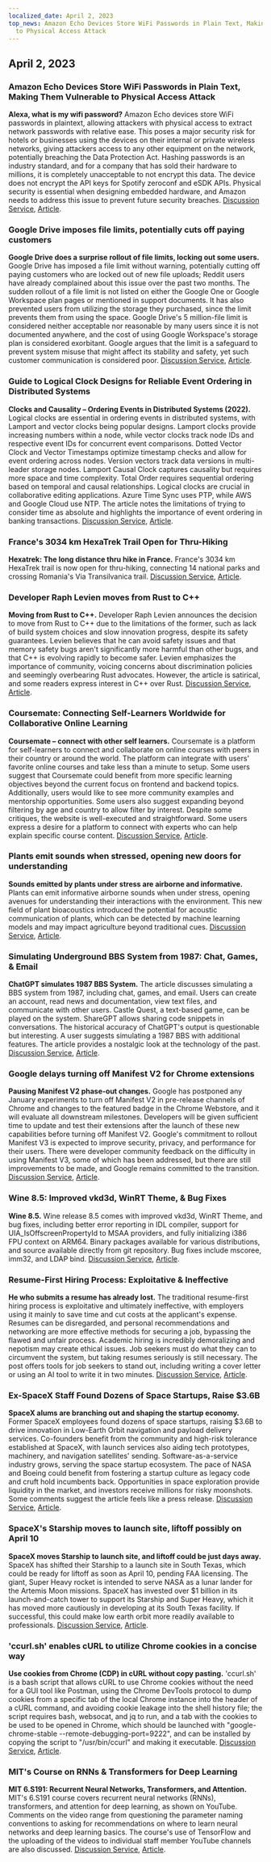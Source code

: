 ```yaml
---
localized_date: April 2, 2023
top_news: Amazon Echo Devices Store WiFi Passwords in Plain Text, Making Them Vulnerable
  to Physical Access Attack
---
```




<CallToAction />

<Steps>

## April 2, 2023

### Amazon Echo Devices Store WiFi Passwords in Plain Text, Making Them Vulnerable to Physical Access Attack

**Alexa, what is my wifi password?**
Amazon Echo devices store WiFi passwords in plaintext, allowing attackers with physical access to extract network passwords with relative ease. This poses a major security risk for hotels or businesses using the devices on their internal or private wireless networks, giving attackers access to any other equipment on the network, potentially breaching the Data Protection Act. Hashing passwords is an industry standard, and for a company that has sold their hardware to millions, it is completely unacceptable to not encrypt this data. The device does not encrypt the API keys for Spotify zeroconf and eSDK APIs. Physical security is essential when designing embedded hardware, and Amazon needs to address this issue to prevent future security breaches.
[Discussion Service](http://news.ycombinator.com/item?id=35399590), [Article](https://dragon863.github.io/blog/alexa.html).

### Google Drive imposes file limits, potentially cuts off paying customers

**Google Drive does a surprise rollout of file limits, locking out some users.**
Google Drive has imposed a file limit without warning, potentially cutting off paying customers who are locked out of new file uploads; Reddit users have already complained about this issue over the past two months. The sudden rollout of a file limit is not listed on either the Google One or Google Workspace plan pages or mentioned in support documents. It has also prevented users from utilizing the storage they purchased, since the limit prevents them from using the space. Google Drive's 5 million-file limit is considered neither acceptable nor reasonable by many users since it is not documented anywhere, and the cost of using Google Workspace's storage plan is considered exorbitant. Google argues that the limit is a safeguard to prevent system misuse that might affect its stability and safety, yet such customer communication is considered poor.
[Discussion Service](http://news.ycombinator.com/item?id=35397071), [Article](https://arstechnica.com/gadgets/2023/03/google-drive-does-a-surprise-rollout-of-file-limits-locking-out-some-users/).

### Guide to Logical Clock Designs for Reliable Event Ordering in Distributed Systems

**Clocks and Causality – Ordering Events in Distributed Systems (2022).**
Logical clocks are essential in ordering events in distributed systems, with Lamport and vector clocks being popular designs. Lamport clocks provide increasing numbers within a node, while vector clocks track node IDs and respective event IDs for concurrent event comparisons. Dotted Vector Clock and Vector Timestamps optimize timestamp checks and allow for event ordering across nodes. Version vectors track data versions in multi-leader storage nodes. Lamport Causal Clock captures causality but requires more space and time complexity. Total Order requires sequential ordering based on temporal and causal relationships. Logical clocks are crucial in collaborative editing applications. Azure Time Sync uses PTP, while AWS and Google Cloud use NTP. The article notes the limitations of trying to consider time as absolute and highlights the importance of event ordering in banking transactions.
[Discussion Service](http://news.ycombinator.com/item?id=35399603), [Article](https://www.exhypothesi.com/clocks-and-causality/).

### France's 3034 km HexaTrek Trail Open for Thru-Hiking

**Hexatrek: The long distance thru hike in France.**
France's 3034 km HexaTrek trail is now open for thru-hiking, connecting 14 national parks and crossing Romania's Via Transilvanica trail.
[Discussion Service](http://news.ycombinator.com/item?id=35397051), [Article](https://en.hexatrek.com).

### Developer Raph Levien moves from Rust to C++

**Moving from Rust to C++.**
Developer Raph Levien announces the decision to move from Rust to C++ due to the limitations of the former, such as lack of build system choices and slow innovation progress, despite its safety guarantees. Levien believes that he can avoid safety issues and that memory safety bugs aren't significantly more harmful than other bugs, and that C++ is evolving rapidly to become safer. Levien emphasizes the importance of community, voicing concerns about discrimination policies and seemingly overbearing Rust advocates. However, the article is satirical, and some readers express interest in C++ over Rust.
[Discussion Service](http://news.ycombinator.com/item?id=35400047), [Article](https://raphlinus.github.io/rust/2023/04/01/rust-to-cpp.html).

### Coursemate: Connecting Self-Learners Worldwide for Collaborative Online Learning

**Coursemate – connect with other self learners.**
Coursemate is a platform for self-learners to connect and collaborate on online courses with peers in their country or around the world. The platform can integrate with users' favorite online courses and take less than a minute to setup. Some users suggest that Coursemate could benefit from more specific learning objectives beyond the current focus on frontend and backend topics. Additionally, users would like to see more community examples and mentorship opportunities. Some users also suggest expanding beyond filtering by age and country to allow filter by interest. Despite some critiques, the website is well-executed and straightforward. Some users express a desire for a platform to connect with experts who can help explain specific course content.
[Discussion Service](http://news.ycombinator.com/item?id=35398480), [Article](https://www.coursem8.com/).

### Plants emit sounds when stressed, opening new doors for understanding

**Sounds emitted by plants under stress are airborne and informative.**
Plants can emit informative airborne sounds when under stress, opening avenues for understanding their interactions with the environment. This new field of plant bioacoustics introduced the potential for acoustic communication of plants, which can be detected by machine learning models and may impact agriculture beyond traditional cues.
[Discussion Service](http://news.ycombinator.com/item?id=35396156), [Article](<https://www.cell.com/cell/fulltext/S0092-8674(23)00262-3>).

### Simulating Underground BBS System from 1987: Chat, Games, & Email

**ChatGPT simulates 1987 BBS System.**
The article discusses simulating a BBS system from 1987, including chat, games, and email. Users can create an account, read news and documentation, view text files, and communicate with other users. Castle Quest, a text-based game, can be played on the system. ShareGPT allows sharing code snippets in conversations. The historical accuracy of ChatGPT's output is questionable but interesting. A user suggests simulating a 1987 BBS with additional features. The article provides a nostalgic look at the technology of the past.
[Discussion Service](http://news.ycombinator.com/item?id=35396165), [Article](https://sharegpt.com/c/ICZsSl7).

### Google delays turning off Manifest V2 for Chrome extensions

**Pausing Manifest V2 phase-out changes.**
Google has postponed any January experiments to turn off Manifest V2 in pre-release channels of Chrome and changes to the featured badge in the Chrome Webstore, and it will evaluate all downstream milestones. Developers will be given sufficient time to update and test their extensions after the launch of these new capabilities before turning off Manifest V2. Google's commitment to rollout Manifest V3 is expected to improve security, privacy, and performance for their users. There were developer community feedback on the difficulty in using Manifest V3, some of which has been addressed, but there are still improvements to be made, and Google remains committed to the transition.
[Discussion Service](http://news.ycombinator.com/item?id=35402698), [Article](https://groups.google.com/a/chromium.org/g/chromium-extensions/c/zQ77HkGmK9E/m/HjaaCIG-BQAJ).

### Wine 8.5: Improved vkd3d, WinRT Theme, & Bug Fixes

**Wine 8.5.**
Wine release 8.5 comes with improved vkd3d, WinRT Theme, and bug fixes, including better error reporting in IDL compiler, support for UIA_IsOffscreenPropertyId to MSAA providers, and fully initializing i386 FPU context on ARM64. Binary packages available for various distributions, and source available directly from git repository. Bug fixes include mscoree, imm32, and LDAP bind.
[Discussion Service](http://news.ycombinator.com/item?id=35398643), [Article](https://www.winehq.org/announce/8.5).

### Resume-First Hiring Process: Exploitative & Ineffective

**He who submits a resume has already lost.**
The traditional resume-first hiring process is exploitative and ultimately ineffective, with employers using it mainly to save time and cut costs at the applicant's expense. Resumes can be disregarded, and personal recommendations and networking are more effective methods for securing a job, bypassing the flawed and unfair process. Academic hiring is incredibly demoralizing and nepotism may create ethical issues. Job seekers must do what they can to circumvent the system, but taking resumes seriously is still necessary. The post offers tools for job seekers to stand out, including writing a cover letter or using an AI tool to write it in two minutes.
[Discussion Service](http://news.ycombinator.com/item?id=35397271), [Article](https://www.residentcontrarian.com/p/he-who-submits-a-resume-has-already).

### Ex-SpaceX Staff Found Dozens of Space Startups, Raise $3.6B

**SpaceX alums are branching out and shaping the startup economy.**
Former SpaceX employees found dozens of space startups, raising $3.6B to drive innovation in Low-Earth Orbit navigation and payload delivery services. Co-founders benefit from the community and high-risk tolerance established at SpaceX, with launch services also aiding tech prototypes, machinery, and navigation satellites' sending. Software-as-a-service industry grows, serving the space startup ecosystem. The pace of NASA and Boeing could benefit from fostering a startup culture as legacy code and cruft hold incumbents back. Opportunities in space exploration provide liquidity in the market, and investors receive millions for risky moonshots. Some comments suggest the article feels like a press release.
[Discussion Service](http://news.ycombinator.com/item?id=35404823), [Article](https://interactive.satellitetoday.com/via/april-2023/how-spacex-alums-are-branching-out-and-shaping-the-startup-economy/).

### SpaceX's Starship moves to launch site, liftoff possibly on April 10

**SpaceX moves Starship to launch site, and liftoff could be just days away.**
SpaceX has shifted their Starship to a launch site in South Texas, which could be ready for liftoff as soon as April 10, pending FAA licensing. The giant, Super Heavy rocket is intended to serve NASA as a lunar lander for the Artemis Moon missions. SpaceX has invested over $1 billion in its launch-and-catch tower to support its Starship and Super Heavy, which it has moved more cautiously in developing at its South Texas facility. If successful, this could make low earth orbit more readily available to professionals.
[Discussion Service](http://news.ycombinator.com/item?id=35405030), [Article](https://arstechnica.com/science/2023/04/spacex-moves-starship-to-launch-site-and-liftoff-could-be-just-days-away/).

### 'ccurl.sh' enables cURL to utilize Chrome cookies in a concise way

**Use cookies from Chrome (CDP) in cURL without copy pasting.**
'ccurl.sh' is a bash script that allows cURL to use Chrome cookies without the need for a GUI tool like Postman, using the Chrome DevTools protocol to dump cookies from a specific tab of the local Chrome instance into the header of a cURL command, and avoiding cookie leakage into the shell history file; the script requires bash, websocat, and jq to run, and a tab with the cookies to be used to be opened in Chrome, which should be launched with "google-chrome-stable --remote-debugging-port=9222", and can be installed by copying the script to "/usr/bin/ccurl" and making it executable.
[Discussion Service](http://news.ycombinator.com/item?id=35399218), [Article](https://github.com/fipso/ccurl.sh).

### MIT's Course on RNNs & Transformers for Deep Learning

**MIT 6.S191: Recurrent Neural Networks, Transformers, and Attention.**
MIT's 6.S191 course covers recurrent neural networks (RNNs), transformers, and attention for deep learning, as shown on YouTube. Comments on the video range from questioning the parameter naming conventions to asking for recommendations on where to learn neural networks and deep learning basics. The course's use of TensorFlow and the uploading of the videos to individual staff member YouTube channels are also discussed.
[Discussion Service](http://news.ycombinator.com/item?id=35405338), [Article](https://www.youtube.com/watch?v=ySEx_Bqxvvo).

</Steps>
